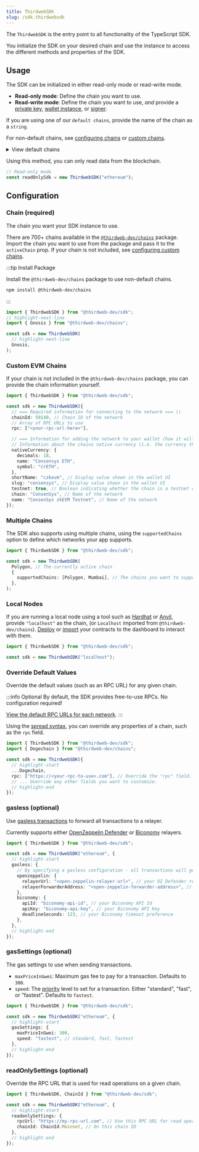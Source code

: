 ---
title: ThirdwebSDK
slug: /sdk.thirdwebsdk
---

The `ThirdwebSDK` is the entry point to all functionality of the TypeScript SDK.

You initialize the SDK on your desired chain and use the instance to access the different methods and properties of the SDK.

## Usage

The SDK can be initialized in either read-only mode or read-write mode.

- **Read-only mode**: Define the chain you want to use.
- **Read-write mode**: Define the chain you want to use, _and_ provide a
  [private key](/typescript/sdk.thirdwebsdk.fromprivatekey), [wallet instance](/typescript/sdk.thirdwebsdk.fromwallet), or [signer](/typescript/sdk.thirdwebsdk.fromsigner).

If you are using one of our <code>default chains</code>, provide the name of the chain as a `string`.

For non-default chains, see [configuring chains](#chain-required) or [custom chains](#custom-evm-chains).

<details>
  <summary>View default chains</summary>
  <div>
    <ul>
      <li>
        <b>Ethereum</b>: <code>"ethereum"</code>
      </li>
      <li>
        <b>Goerli</b>: <code>"goerli"</code>
      </li>
      <li>
        <b>Polygon</b>: <code>"polygon"</code>
      </li>
      <li>
        <b>Mumbai</b>: <code>"mumbai"</code>
      </li>
      <li>
        <b>Arbitrum One</b>: <code>"arbitrum"</code>
      </li>
      <li>
        <b>Arbitrum Goerli</b>: <code>"arbitrum-goerli"</code>
      </li>
      <li>
        <b>Optimism</b>: <code>"optimism"</code>
      </li>
      <li>
        <b>Optimism Goerli Testnet</b>: <code>"optimism-goerli"</code>
      </li>
      <li>
        <b>Binance SmartChain</b>: <code>"binance"</code>
      </li>
      <li>
        <b>Binance SmartChain Testnet</b>: <code>"binance-testnet"</code>
      </li>
      <li>
        <b>Fantom Opera</b>: <code>"fantom"</code>
      </li>
      <li>
        <b>Fantom Testnet</b>: <code>"fantom-testnet"</code>
      </li>
      <li>
        <b>Avalanche C Chain</b>: <code>"avalanche-fuji"</code>
      </li>
      <li>
        <b>Avalanche Fuji Testnet</b>: <code>"avalanche-fuji-testnet"</code>
      </li>
      <li>
        <b>Localhost</b>: <code>"localhost"</code>
      </li>
    </ul>
  </div>
</details>

Using this method, you can only read data from the blockchain.

```typescript
// Read-only mode
const readOnlySdk = new ThirdwebSDK("ethereum");
```

## Configuration

### Chain (required)

The chain you want your SDK instance to use.

There are 700+ chains available in the [`@thirdweb-dev/chains`](https://github.com/thirdweb-dev/js/tree/main/packages/chains) package.
Import the chain you want to use from the package and pass it to the `activeChain` prop.
If your chain is not included, see [configuring custom chains](#custom-evm-chains).

:::tip Install Package

Install the `@thirdweb-dev/chains` package to use non-default chains.

```bash npm2yarn
npm install @thirdweb-dev/chains
```

:::

```typescript
import { ThirdwebSDK } from "@thirdweb-dev/sdk";
// highlight-next-line
import { Gnosis } from "@thirdweb-dev/chains";

const sdk = new ThirdwebSDK(
  // highlight-next-line
  Gnosis,
);
```

### Custom EVM Chains

If your chain is not included in the `@thirdweb-dev/chains` package,
you can provide the chain information yourself.

```typescript
import { ThirdwebSDK } from "@thirdweb-dev/sdk";

const sdk = new ThirdwebSDK({
  // === Required information for connecting to the network === \\
  chainId: 59140, // Chain ID of the network
  // Array of RPC URLs to use
  rpc: ["<your-rpc-url-here>"],

  // === Information for adding the network to your wallet (how it will appear for first time users) === \\
  // Information about the chains native currency (i.e. the currency that is used to pay for gas)
  nativeCurrency: {
    decimals: 18,
    name: "Consensys ETH",
    symbol: "crETH",
  },
  shortName: "czkevm", // Display value shown in the wallet UI
  slug: "consensys", // Display value shown in the wallet UI
  testnet: true, // Boolean indicating whether the chain is a testnet or mainnet
  chain: "ConsenSys", // Name of the network
  name: "ConsenSys zkEVM Testnet", // Name of the network
});
```

### Multiple Chains

The SDK also supports using multiple chains, using the `supportedChains` option to define which networks your app supports.

```typescript
import { ThirdwebSDK } from "@thirdweb-dev/sdk";

const sdk = new ThirdwebSDK(
  Polygon, // The currently active chain
  {
    supportedChains: [Polygon, Mumbai], // The chains you want to support
  },
);
```

### Local Nodes

If you are running a local node using a tool such as [Hardhat](https://hardhat.org/hardhat-network/docs/overview) or
[Anvil](https://github.com/foundry-rs/foundry/blob/master/anvil/README.md),
provide `"localhost"` as the chain, (or `Localhost` imported from `@thirdweb-dev/chains`).
[Deploy](/deploy) or [import](https://thirdweb.com/dashboard/contracts) your contracts to the dashboard to interact with them.

```typescript
import { ThirdwebSDK } from "@thirdweb-dev/sdk";

const sdk = new ThirdwebSDK("localhost");
```

### Override Default Values

Override the default values (such as an RPC URL) for any given chain.

:::info Optional
By default, the SDK provides free-to-use RPCs. No configuration required!

[View the default RPC URLs for each network](https://github.com/thirdweb-dev/js/tree/main/packages/chains/chains).
:::

Using the [spread syntax](https://developer.mozilla.org/en-US/docs/Web/JavaScript/Reference/Operators/Spread_syntax),
you can override any properties of a chain, such as the `rpc` field.

```typescript
import { ThirdwebSDK } from "@thirdweb-dev/sdk";
import { Dogechain } from "@thirdweb-dev/chains";

const sdk = new ThirdwebSDK({
  // highlight-start
  ...Dogechain,
  rpc: ["https://<your-rpc-to-use>.com"], // Override the "rpc" field.
  // ... Override any other fields you want to customize.
  // highlight-end
});
```

<!-- ### Multiple Chains -->

### gasless (optional)

Use [gasless transactions](/glossary/gasless-transactions) to forward all transactions to a relayer.

Currently supports either [OpenZeppelin Defender](https://blog.thirdweb.com/guides/setup-gasless-transactions/)
or [Biconomy](https://blog.thirdweb.com/guides/biconomy-gasless-guide/) relayers.

```typescript
import { ThirdwebSDK } from "@thirdweb-dev/sdk";

const sdk = new ThirdwebSDK("ethereum", {
  // highlight-start
  gasless: {
    // By specifying a gasless configuration - all transactions will get forwarded to enable gasless transactions
    openzeppelin: {
      relayerUrl: "<open-zeppelin-relayer-url>", // your OZ Defender relayer URL
      relayerForwarderAddress: "<open-zeppelin-forwarder-address>", // the OZ defender relayer address (defaults to the standard one)
    },
    biconomy: {
      apiId: "biconomy-api-id", // your Biconomy API Id
      apiKey: "biconomy-api-key", // your Biconomy API Key
      deadlineSeconds: 123, // your Biconomy timeout preference
    },
  },
  // highlight-end
});
```

### gasSettings (optional)

The gas settings to use when sending transactions.

- `maxPriceInGwei`: Maximum gas fee to pay for a transaction. Defaults to `300`.
- `speed`: The [priority](https://www.youtube.com/watch?v=gsfJywNxpi4) level to set for a transaction.
  Either "standard", "fast", or "fastest". Defaults to `fastest`.

```typescript
import { ThirdwebSDK } from "@thirdweb-dev/sdk";

const sdk = new ThirdwebSDK("ethereum", {
  // highlight-start
  gasSettings: {
    maxPriceInGwei: 300,
    speed: "fastest", // standard, fast, fastest
  },
  // highlight-end
});
```

### readOnlySettings (optional)

Override the RPC URL that is used for read operations on a given chain.

```typescript
import { ThirdwebSDK, ChainId } from "@thirdweb-dev/sdk";

const sdk = new ThirdwebSDK("ethereum", {
  // highlight-start
  readonlySettings: {
    rpcUrl: "https://my-rpc-url.com", // Use this RPC URL for read operations
    chainId: ChainId.Mainnet, // On this chain ID
  },
  // highlight-end
});
```

